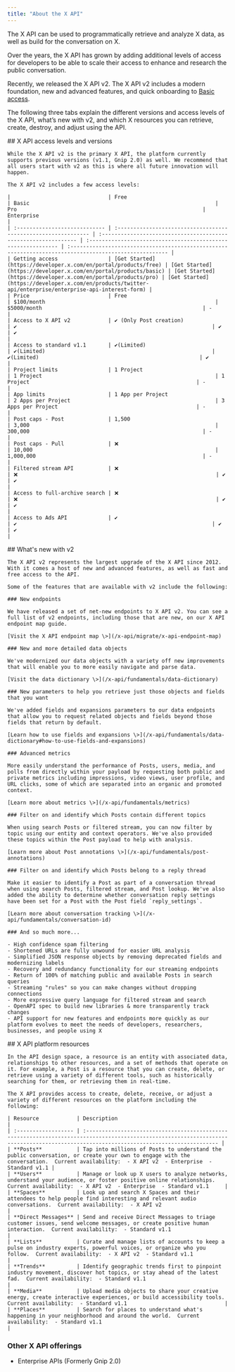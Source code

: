 ```yaml
---
title: "About the X API"
---
```


The X API can be used to programmatically retrieve and analyze X data, as well as build for the conversation on X.

Over the years, the X API has grown by adding additional levels of access for developers to be able to scale their access to enhance and research the public conversation.

Recently, we released the X API v2. The X API v2 includes a modern foundation, new and advanced features, and quick onboarding to [Basic access](https://developer.x.com/en/portal/products/basic).

The following three tabs explain the different versions and access levels of the X API, what’s new with v2, and which X resources you can retrieve, create, destroy, and adjust using the API.

<Tabs>
  <Tab title="Access levels and versions">
    ## X API access levels and versions

    While the X API v2 is the primary X API, the platform currently supports previous versions (v1.1, Gnip 2.0) as well. We recommend that all users start with v2 as this is where all future innovation will happen.

    The X API v2 includes a few access levels:

    |                               | Free                                                           | Basic                                                           | Pro                                                           | Enterprise                                                                                             |
    | :---------------------------- | :------------------------------------------------------------- | :-------------------------------------------------------------- | :------------------------------------------------------------ | :----------------------------------------------------------------------------------------------------- |
    | Getting access                | [Get Started](https://developer.x.com/en/portal/products/free) | [Get Started](https://developer.x.com/en/portal/products/basic) | [Get Started](https://developer.x.com/en/portal/products/pro) | [Get Started](https://developer.x.com/en/products/twitter-api/enterprise/enterprise-api-interest-form) |
    | Price                         | Free                                                           | $100/month                                                      | $5000/month                                                   | -                                                                                                      |
    | Access to X API v2            | ✔️ (Only Post creation)                                        | ✔️                                                              | ✔️                                                            | ✔️                                                                                                     |
    | Access to standard v1.1       | ✔️(Limited)                                                    | ✔️(Limited)                                                     | ✔️(Limited)                                                   | ✔️                                                                                                     |
    | Project limits                | 1 Project                                                      | 1 Project                                                       | 1 Project                                                     | -                                                                                                      |
    | App limits                    | 1 App per Project                                              | 2 Apps per Project                                              | 3 Apps per Project                                            | -                                                                                                      |
    | Post caps - Post              | 1,500                                                          | 3,000                                                           | 300,000                                                       | -                                                                                                      |
    | Post caps - Pull              | ❌                                                              | 10,000                                                          | 1,000,000                                                     | -                                                                                                      |
    | Filtered stream API           | ❌                                                              | ❌                                                               | ✔️                                                            | ✔️                                                                                                     |
    | Access to full-archive search | ❌                                                              | ❌                                                               | ✔️                                                            | ✔️                                                                                                     |
    | Access to Ads API             | ✔️                                                             | ✔️                                                              | ✔️                                                            | ✔️                                                                                                     |
  </Tab>
  <Tab title="What's new with v2">
    ## What's new with v2

    The X API v2 represents the largest upgrade of the X API since 2012. With it comes a host of new and advanced features, as well as fast and free access to the API.

    Some of the features that are available with v2 include the following:

    ### New endpoints

    We have released a set of net-new endpoints to X API v2. You can see a full list of v2 endpoints, including those that are new, on our X API endpoint map guide.

    [Visit the X API endpoint map \>](/x-api/migrate/x-api-endpoint-map)

    ### New and more detailed data objects

    We've modernized our data objects with a variety off new improvements that will enable you to more easily navigate and parse data.

    [Visit the data dictionary \>](/x-api/fundamentals/data-dictionary)

    ### New parameters to help you retrieve just those objects and fields that you want

    We've added fields and expansions parameters to our data endpoints that allow you to request related objects and fields beyond those fields that return by default.

    [Learn how to use fields and expansions \>](/x-api/fundamentals/data-dictionary#how-to-use-fields-and-expansions)

    ### Advanced metrics

    More easily understand the performance of Posts, users, media, and polls from directly within your payload by requesting both public and private metrics including impressions, video views, user profile, and URL clicks, some of which are separated into an organic and promoted context.

    [Learn more about metrics \>](/x-api/fundamentals/metrics)

    ### Filter on and identify which Posts contain different topics

    When using search Posts or filtered stream, you can now filter by topic using our entity and context operators. We've also provided these topics within the Post payload to help with analysis.

    [Learn more about Post annotations \>](/x-api/fundamentals/post-annotations)

    ### Filter on and identify which Posts belong to a reply thread

    Make it easier to identify a Post as part of a conversation thread when using search Posts, filtered stream, and Post lookup. We've also added the ability to determine whether conversation reply settings have been set for a Post with the Post field `reply_settings`.

    [Learn more about conversation tracking \>](/x-api/fundamentals/conversation-id)

    ### And so much more...

    - High confidence spam filtering
    - Shortened URLs are fully unwound for easier URL analysis
    - Simplified JSON response objects by removing deprecated fields and modernizing labels
    - Recovery and redundancy functionality for our streaming endpoints
    - Return of 100% of matching public and available Posts in search queries
    - Streaming "rules" so you can make changes without dropping connections
    - More expressive query language for filtered stream and search
    - OpenAPI spec to build new libraries & more transparently track changes
    - API support for new features and endpoints more quickly as our platform evolves to meet the needs of developers, researchers, businesses, and people using X
  </Tab>
  <Tab title="X API resources">
    ## X API platform resources

    In the API design space, a resource is an entity with associated data, relationships to other resources, and a set of methods that operate on it. For example, a Post is a resource that you can create, delete, or retrieve using a variety of different tools, such as historically searching for them, or retrieving them in real-time.

    The X API provides access to create, delete, receive, or adjust a variety of different resources on the platform including the following:

    | Resource            | Description                                                                                                                                                                             |
    | :------------------ | :-------------------------------------------------------------------------------------------------------------------------------------------------------------------------------------- |
    | **Posts**           | Tap into millions of Posts to understand the public conversation, or create your own to engage with the conversation.  Current availability:  - X API v2  - Enterprise  - Standard v1.1 |
    | **Users**           | Manage or look up X users to analyze networks, understand your audience, or foster positive online relationships.  Current availability:  - X API v2  - Enterprise  - Standard v1.1     |
    | **Spaces**          | Look up and search X Spaces and their attendees to help people find interesting and relevant audio conversations.  Current availability:  - X API v2                                    |
    | **Direct Messages** | Send and receive Direct Messages to triage customer issues, send welcome messages, or create positive human interaction.  Current availability:  - Standard v1.1                        |
    | **Lists**           | Curate and manage lists of accounts to keep a pulse on industry experts, powerful voices, or organize who you follow.  Current availability:  - X API v2  - Standard v1.1               |
    | **Trends**          | Identify geographic trends first to pinpoint industry movement, discover hot topics, or stay ahead of the latest fad.  Current availability:  - Standard v1.1                           |
    | **Media**           | Upload media objects to share your creative energy, create interactive experiences, or build accessibility tools.  Current availability:  - Standard v1.1                               |
    | **Places**          | Search for places to understand what's happening in your neighborhood and around the world.  Current availability:  - Standard v1.1                                                     |
  </Tab>
</Tabs>

### Other X API offerings

- Enterprise APIs (Formerly Gnip 2.0)